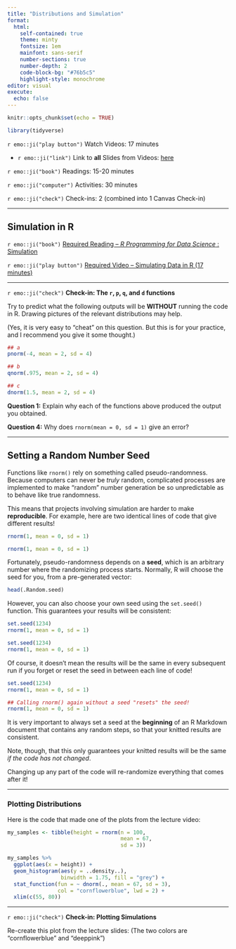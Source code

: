 ```yaml
---
title: "Distributions and Simulation"
format: 
  html: 
    self-contained: true
    theme: minty
    fontsize: 1em
    mainfont: sans-serif
    number-sections: true
    number-depth: 2
    code-block-bg: "#76b5c5"
    highlight-style: monochrome
editor: visual
execute: 
  echo: false
---
```


```r
knitr::opts_chunk$set(echo = TRUE)

library(tidyverse)
```

`r emo::ji("play button")` Watch Videos: 17 minutes

-   `r emo::ji("link")` Link to **all** Slides from Videos: [here](https://app.box.com/s/zcnbbt2xepty8ztg56ikdgdxz8oiyvws)

`r emo::ji("book")` Readings: 15-20 minutes

`r emo::ji("computer")` Activities: 30 minutes

`r emo::ji("check")` Check-ins: 2 (combined into 1 Canvas Check-in)

------------------------------------------------------------------------

## Simulation in R

`r emo::ji("book")` [Required Reading -- *R Programming for Data Science* : Simulation](https://bookdown.org/rdpeng/rprogdatascience/simulation.html)

`r emo::ji("play button")` [Required Video -- Simulating Data in R (17 minutes)](https://www.youtube.com/watch?v=J5XQaxmznNE)

------------------------------------------------------------------------

`r emo::ji("check")` **Check-in: The `r`, `p`, `q`, and `d` functions**

Try to predict what the following outputs will be **WITHOUT** running the code in R. Drawing pictures of the relevant distributions may help.

(Yes, it is very easy to "cheat" on this question. But this is for your practice, and I recommend you give it some thought.)

```r
## a
pnorm(-4, mean = 2, sd = 4)

## b
qnorm(.975, mean = 2, sd = 4)

## c
dnorm(1.5, mean = 2, sd = 4)

```

**Question 1:** Explain why each of the functions above produced the output you obtained.

**Question 4:** Why does `rnorm(mean = 0, sd = 1)` give an error?

------------------------------------------------------------------------

## Setting a Random Number Seed

Functions like `rnorm()` rely on something called pseudo-randomness. Because computers can never be *truly* random, complicated processes are implemented to make "random" number generation be so unpredictable as to behave like true randomness.

This means that projects involving simulation are harder to make **reproducible**. For example, here are two identical lines of code that give different results!

```r
rnorm(1, mean = 0, sd = 1)
```

```r
rnorm(1, mean = 0, sd = 1)
```

Fortunately, pseudo-randomness depends on a **seed**, which is an arbitrary number where the randomizing process starts. Normally, R will choose the seed for you, from a pre-generated vector:

```r
head(.Random.seed)
```

However, you can also choose your own seed using the `set.seed()` function. This guarantees your results will be consistent:

```r
set.seed(1234)
rnorm(1, mean = 0, sd = 1)
```

```r
set.seed(1234)
rnorm(1, mean = 0, sd = 1)
```

Of course, it doesn't mean the results will be the same in every subsequent run if you forget or reset the seed in between each line of code!

```r
set.seed(1234)
rnorm(1, mean = 0, sd = 1)

## Calling rnorm() again without a seed "resets" the seed! 
rnorm(1, mean = 0, sd = 1)
```

It is very important to always set a seed at the **beginning** of an R Markdown document that contains any random steps, so that your knitted results are consistent.

Note, though, that this only guarantees your knitted results will be the same *if the code has not changed*.

Changing up any part of the code will re-randomize everything that comes after it!

------------------------------------------------------------------------

### Plotting Distributions

Here is the code that made one of the plots from the lecture video:

```r
my_samples <- tibble(height = rnorm(n = 100, 
                                    mean = 67, 
                                    sd = 3))

my_samples %>%
  ggplot(aes(x = height)) +
  geom_histogram(aes(y = ..density..), 
                 binwidth = 1.75, fill = "grey") +
  stat_function(fun = ~ dnorm(., mean = 67, sd = 3), 
                col = "cornflowerblue", lwd = 2) + 
  xlim(c(55, 80))
```

------------------------------------------------------------------------

`r emo::ji("check")` **Check-in: Plotting Simulations**

Re-create this plot from the lecture slides: (The two colors are "cornflowerblue" and "deeppink")
